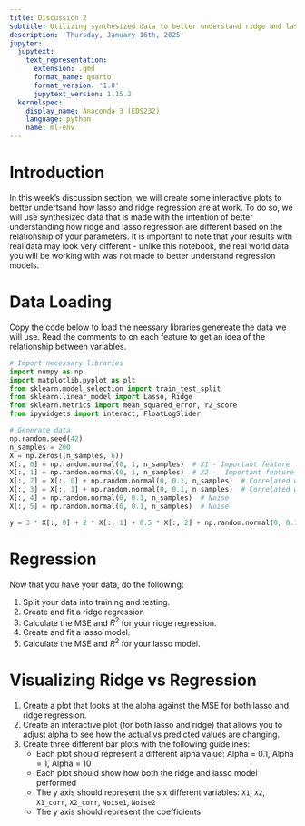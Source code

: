 ```yaml
---
title: Discussion 2
subtitle: Utilizing synthesized data to better understand ridge and lasso regression
description: 'Thursday, January 16th, 2025'
jupyter:
  jupytext:
    text_representation:
      extension: .qmd
      format_name: quarto
      format_version: '1.0'
      jupytext_version: 1.15.2
  kernelspec:
    display_name: Anaconda 3 (EDS232)
    language: python
    name: ml-env
---
```


# Introduction

In this week's discussion section, we will create some interactive plots to better undertsand how lasso and ridge regression are at work. To do so, we will use synthesized data that is made with the intention of better understanding how ridge and lasso regression are different based on the relationship of your parameters. It is important to note that your results with real data may look very different - unlike this notebook, the real world data you will be working with was not made to better understand regression models. 

# Data Loading

Copy the code below to load the neessary libraries genereate the data we will use. Read the comments to on each feature to get an idea of the relationship between variables. 

```python
# Import necessary libraries
import numpy as np
import matplotlib.pyplot as plt
from sklearn.model_selection import train_test_split
from sklearn.linear_model import Lasso, Ridge
from sklearn.metrics import mean_squared_error, r2_score
from ipywidgets import interact, FloatLogSlider

# Generate data
np.random.seed(42)
n_samples = 200
X = np.zeros((n_samples, 6))
X[:, 0] = np.random.normal(0, 1, n_samples)  # X1 - Important feature
X[:, 1] = np.random.normal(0, 1, n_samples)  # X2 -  Important feature
X[:, 2] = X[:, 0] + np.random.normal(0, 0.1, n_samples)  # Correlated with X1
X[:, 3] = X[:, 1] + np.random.normal(0, 0.1, n_samples)  # Correlated with X2
X[:, 4] = np.random.normal(0, 0.1, n_samples)  # Noise
X[:, 5] = np.random.normal(0, 0.1, n_samples)  # Noise

y = 3 * X[:, 0] + 2 * X[:, 1] + 0.5 * X[:, 2] + np.random.normal(0, 0.1, n_samples) 
```

# Regression

Now that you have your data, do the following: 

1. Split your data into training and testing.
2. Create and fit a ridge regression
3. Calculate the MSE and $R^2$ for your ridge regression.
4. Create and fit a lasso model.
5. Calculate the MSE and $R^2$ for your lasso model.

# Visualizing Ridge vs Regression

1. Create a plot that looks at the alpha against the MSE for both lasso and ridge regression.
2. Create an interactive plot (for both lasso and ridge) that allows you to adjust alpha to see how the actual vs predicted values are changing.
3. Create three different bar plots with the following guidelines:
   - Each plot should represent a different alpha value: Alpha = 0.1, Alpha = 1, Alpha = 10
   - Each plot should show how both the ridge and lasso model performed
   - The y axis should represent the six different variables:  `X1`, `X2`, `X1_corr`, `X2_corr`, `Noise1`, `Noise2`
   - The y axis should represent the coefficients
